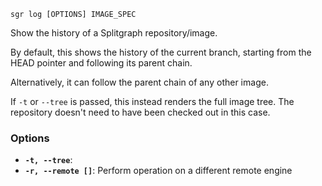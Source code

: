 
```sgr log [OPTIONS] IMAGE_SPEC```

Show the history of a Splitgraph repository/image.

By default, this shows the history of the current branch, starting from the HEAD pointer and following its
parent chain.

Alternatively, it can follow the parent chain of any other image.

If ``-t`` or ``--tree`` is passed, this instead renders the full image tree. The repository doesn't need to have
been checked out in this case.

### Options

  * **`-t, --tree`**: 
  * **`-r, --remote []`**: Perform operation on a different remote engine
